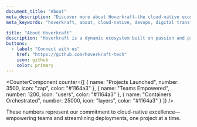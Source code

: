 ```yaml
---
document_title: "About"
meta_description: "Discover more about Hoverkraft—the cloud-native ecosystem driving digital innovation and seamless DevOps practices."
meta_keywords: "hoverkraft, about, cloud-native, devops, digital transformation, connect, linkedin"

title: "About Hoverkraft"
description: "Hoverkraft is a dynamic ecosystem built on passion and precision, dedicated to simplifying cloud-native development. We combine streamlined DevOps practices with innovative solutions to empower businesses in the digital era. No corporate jargon—just clean, efficient code that drives real results."
buttons:
  - label: "Connect with us"
    href: "https://github.com/hoverkraft-tech"
    icon: github
    color: primary
---
```


<CounterComponent
  counter={[
    {
      name: "Projects Launched",
      number: 3500,
      icon: "zap",
      color: "#1164a3"
    },
    {
      name: "Teams Empowered",
      number: 1200,
      icon: "users",
      color: "#1164a3"
    },
    {
      name: "Containers Orchestrated",
      number: 25000,
      icon: "layers",
      color: "#1164a3"
    }
  ]}
/>

<p class="text-text-disabled text-sm text-center mt-4">
  These numbers represent our commitment to cloud-native excellence—empowering teams and streamlining deployments, one project at a time.
</p>

